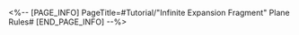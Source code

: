 <%-- [PAGE_INFO]
PageTitle=#Tutorial/"Infinite Expansion Fragment" Plane Rules#
[END_PAGE_INFO] --%>
{{Tutorial
|sort      = 920401
|title     = "Infinite Expansion Fragment" Plane Rules
|subtitle  = 
|type      = 
|about     = 
|image1    = Tutorial Infinite Expansion Fragment Plane Rules 1.png{{subst:void|<!--$UPLOAD:<<SpriteOutput/TutorialPic/TutorialPage_920401.png>-<Tutorial Infinite Expansion Fragment Plane Rules 1.png>>}}
|text1     = Entering a new domain, achieving victory in battle, or destroying destructible objects will all get you {{Color|h|nobold=1|a large number of Cosmic Fragments}} in this plane.
|image2    = Tutorial Infinite Expansion Fragment Plane Rules 2.png{{subst:void|<!--$UPLOAD:<<SpriteOutput/TutorialPic/TutorialPage_920402.png>-<Tutorial Infinite Expansion Fragment Plane Rules 2.png>>}}
|text2     = The {{Color|h|nobold=1|Robe of The Beauty (Infinite)}} has been modified. All {{Color|h|nobold=1|Cosmic Fragments}} that have been obtained within the plane can now increase the {{Color|h|nobold=1|DMG Boost}} effect for {{Color|h|nobold=1|allies}} in battle.<br />{{Color|h|nobold=1|Obtain more Cosmic Fragments to prepare for the Final Trial}}.
}}